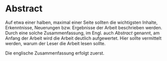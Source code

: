 # Abstract {-}

Auf etwa einer halben, maximal einer Seite sollten die wichtigsten Inhalte, Erkenntnisse, Neuerungen bzw. Ergebnisse der Arbeit beschrieben werden.
Durch eine solche Zusammenfassung, im Engl. auch *Abstract* genannt, am Anfang der Arbeit wird die Arbeit deutlich aufgewertet. Hier sollte vermittelt werden, warum der Leser die Arbeit lesen sollte. 

Die englische Zusammenfassung erfolgt zuerst. 
